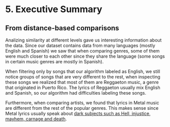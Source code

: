 # 5. Executive Summary

## From distance-based comparisons

Analizing similarity at different levels gave us interesting information about the data. Since our dataset contains data from many languages (mostly English and Spanish) we saw that when comparing genres, some of them were much closer to each other since they share the language (some songs in certain music genres are mostly in Spanish).

When filtering only by songs that our algorithm labeled as English, we still notice groups of songs that are very different to the rest, when inspecting these songs we realized that most of them are Reggaeton music, a genre that originated in Puerto Rico. The lyrics of Reggaeton usually mix English and Spanish, so our algorithm had difficulties labeling these songs.

Furthermore, when comparing artists, we found that lyrics in Metal music are different from the rest of the popular genres. This makes sense since Metal lyrics usually speak about [dark subjects such as Hell, injustice, mayhem, carnage and death](https://en.wikipedia.org/wiki/Heavy_metal_lyrics).
